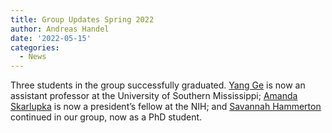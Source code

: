 ```yaml
---
title: Group Updates Spring 2022
author: Andreas Handel
date: '2022-05-15'
categories:
  - News
---
```


Three students in the group successfully graduated. [Yang Ge](/people/yang-ge/) is now an assistant professor at the University of Southern Mississippi;
[Amanda Skarlupka](/people/amanda-skarlupka/) is now a president's fellow at the NIH; and [Savannah Hammerton](/people/savannah-hammerton/) continued in our group, now as a PhD student.


